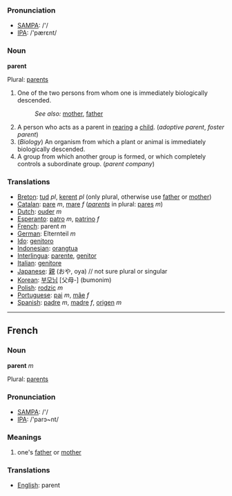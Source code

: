 ===Pronunciation===
*[[w:SAMPA|SAMPA]]: /'/
*[[w:IPA|IPA]]: /'pærεnt/

===Noun===

'''parent'''

Plural: [[parents]]

#One of the two persons from whom one is immediately biologically descended.
#:''See also:'' [[mother]], [[father]]
#A person who acts as a parent in [[rear]]ing a [[child]]. (''adoptive parent'', ''foster parent'')
#(''Biology'') An organism from which a plant or animal is immediately biologically descended.
#A group from which another group is formed, or which completely controls a subordinate group. (''parent company'')

===Translations===
*[[Breton]]: [[tud]] ''pl'', [[kerent]] ''pl'' (only plural, otherwise use [[father]] or [[mother]])
*[[Catalan]]: [[pare]] ''m'', [[mare]] ''f'' (''[[parents]]'' in plural: [[pares]] ''m'')
*[[Dutch]]: [[ouder]] ''m''
*[[Esperanto]]: [[patro]] ''m'', [[patrino]] ''f''
*[[French]]: parent ''m''
*[[German]]: Elternteil ''m''
*[[Ido]]: [[genitoro]]
*[[Indonesian]]: [[orangtua]]
*[[Interlingua]]: [[parente]], [[genitor]]
*[[Italian]]: [[genitore]]
*[[Japanese]]: [[親]] (おや, oya)  // not sure plural or singular
*[[Korean]]: [[부모님]] [父母-] (bumonim)
*[[Polish]]: [[rodzic]] ''m''
*[[Portuguese]]: [[pai]] ''m'', [[mãe]] ''f''
*[[Spanish]]: [[padre]] ''m'', [[madre]] ''f'', [[origen]] ''m''

----

==French==

===Noun===

'''parent''' ''m''

Plural: [[parents]]

===Pronunciation===
*[[w:SAMPA|SAMPA]]: /'/
*[[w:IPA|IPA]]: /'parɔ~nt/

===Meanings===

#one's [[father]] or [[mother]]

===Translations===
*[[English]]: parent